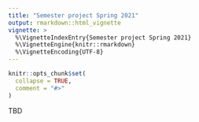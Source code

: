 ```yaml
---
title: "Semester project Spring 2021"
output: rmarkdown::html_vignette
vignette: >
  %\VignetteIndexEntry{Semester project Spring 2021}
  %\VignetteEngine{knitr::rmarkdown}
  %\VignetteEncoding{UTF-8}
---
```


```r
knitr::opts_chunk$set(
  collapse = TRUE,
  comment = "#>"
)
```
 
TBD

